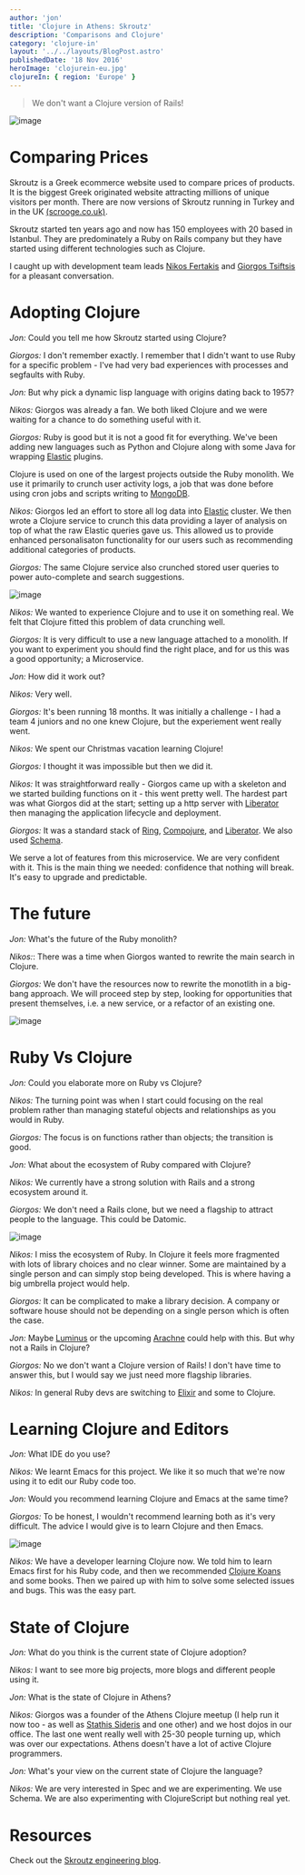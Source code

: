 ```yaml
---
author: 'jon'
title: 'Clojure in Athens: Skroutz'
description: 'Comparisons and Clojure'
category: 'clojure-in'
layout: '../../layouts/BlogPost.astro'
publishedDate: '18 Nov 2016'
heroImage: 'clojurein-eu.jpg'
clojureIn: { region: 'Europe' }
---
```



> We don't want a Clojure version of Rails!


<Image alt='image' src={sk} />

# Comparing Prices

Skroutz is a Greek ecommerce website used to compare prices of products.
It is the biggest Greek originated website attracting millions of unique
visitors per month. There are now versions of Skroutz running in Turkey
and in the UK [(scrooge.co.uk)](https://www.scrooge.co.uk/).

Skroutz started ten years ago and now has 150 employees with 20 based in
Istanbul. They are predominately a Ruby on Rails company but they have
started using different technologies such as Clojure.

I caught up with development team leads [Nikos
Fertakis](https://twitter.com/nikosfertakis) and [Giorgos
Tsiftsis](https://twitter.com/giorgostsiftsis) for a pleasant
conversation.

# Adopting Clojure

_Jon:_ Could you tell me how Skroutz started using Clojure?

_Giorgos:_ I don't remember exactly. I remember that I didn't want to
use Ruby for a specific problem - I've had very bad experiences with
processes and segfaults with Ruby.

_Jon:_ But why pick a dynamic lisp language with origins dating back to
1957?

_Nikos:_ Giorgos was already a fan. We both liked Clojure and we were
waiting for a chance to do something useful with it.

_Giorgos:_ Ruby is good but it is not a good fit for everything. We've
been adding new languages such as Python and Clojure along with some
Java for wrapping [Elastic](https://www.elastic.co/) plugins.

Clojure is used on one of the largest projects outside the Ruby
monolith. We use it primarily to crunch user activity logs, a job that
was done before using cron jobs and scripts writing to
[MongoDB](https://www.mongodb.com/).

_Nikos:_ Giorgos led an effort to store all log data into
[Elastic](https://www.elastic.co/) cluster. We then wrote a Clojure
service to crunch this data providing a layer of analysis on top of what
the raw Elastic queries gave us. This allowed us to provide enhanced
personalisaton functionality for our users such as recommending
additional categories of products.

_Giorgos:_ The same Clojure service also crunched stored user queries to
power auto-complete and search suggestions.


<Image alt='image' src={sl} />

_Nikos:_ We wanted to experience Clojure and to use it on something
real. We felt that Clojure fitted this problem of data crunching well.

_Giorgos:_ It is very difficult to use a new language attached to a
monolith. If you want to experiment you should find the right place, and
for us this was a good opportunity; a Microservice.

_Jon:_ How did it work out?

_Nikos:_ Very well.

_Giorgos:_ It's been running 18 months. It was initially a challenge - I
had a team 4 juniors and no one knew Clojure, but the experiement went
really went.

_Nikos:_ We spent our Christmas vacation learning Clojure!

_Giorgos:_ I thought it was impossible but then we did it.

_Nikos:_ It was straightforward really - Giorgos came up with a skeleton
and we started building functions on it - this went pretty well. The
hardest part was what Giorgos did at the start; setting up a http server
with [Liberator](http://clojure-liberator.github.io/liberator/) then
managing the application lifecycle and deployment.

_Giorgos:_ It was a standard stack of
[Ring](https://github.com/ring-clojure),
[Compojure](https://github.com/weavejester/compojure), and
[Liberator](http://clojure-liberator.github.io/liberator/). We also used
[Schema](https://github.com/plumatic/schema).

We serve a lot of features from this microservice. We are very confident
with it. This is the main thing we needed: confidence that nothing will
break. It's easy to upgrade and predictable.

# The future

_Jon:_ What's the future of the Ruby monolith?

_Nikos:_: There was a time when Giorgos wanted to rewrite the main
search in Clojure.

_Giorgos:_ We don't have the resources now to rewrite the monotlith in a
big-bang approach. We will proceed step by step, looking for
opportunities that present themselves, i.e. a new service, or a refactor
of an existing one.


<Image alt='image' width={200} src={ra} />

# Ruby Vs Clojure

_Jon:_ Could you elaborate more on Ruby vs Clojure?

_Nikos:_ The turning point was when I start could focusing on the real
problem rather than managing stateful objects and relationships as you
would in Ruby.

_Giorgos:_ The focus is on functions rather than objects; the transition
is good.

_Jon:_ What about the ecosystem of Ruby compared with Clojure?

_Nikos:_ We currently have a strong solution with Rails and a strong
ecosystem around it.

_Giorgos:_ We don't need a Rails clone, but we need a flagship to
attract people to the language. This could be Datomic.


<Image alt='image' width={300} src={li} />

_Nikos:_ I miss the ecosystem of Ruby. In Clojure it feels more
fragmented with lots of library choices and no clear winner. Some are
maintained by a single person and can simply stop being developed. This
is where having a big umbrella project would help.

_Giorgos:_ It can be complicated to make a library decision. A company
or software house should not be depending on a single person which is
often the case.

_Jon:_ Maybe [Luminus](http://www.luminus.org.uk/) or the upcoming
[Arachne](http://arachne-framework.org/) could help with this. But why
not a Rails in Clojure?

_Giorgos:_ No we don't want a Clojure version of Rails! I don't have
time to answer this, but I would say we just need more flagship
libraries.

_Nikos:_ In general Ruby devs are switching to
[Elixir](http://elixir-lang.org/) and some to Clojure.

# Learning Clojure and Editors

_Jon:_ What IDE do you use?

_Nikos:_ We learnt Emacs for this project. We like it so much that we're
now using it to edit our Ruby code too.

_Jon:_ Would you recommend learning Clojure and Emacs at the same time?

_Giorgos:_ To be honest, I wouldn't recommend learning both as it's very
difficult. The advice I would give is to learn Clojure and then Emacs.


<Image alt='image' src={ko} />

_Nikos:_ We have a developer learning Clojure now. We told him to learn
Emacs first for his Ruby code, and then we recommended [Clojure
Koans](http://clojurekoans.com/) and some books. Then we paired up with
him to solve some selected issues and bugs. This was the easy part.

# State of Clojure

_Jon:_ What do you think is the current state of Clojure adoption?

_Nikos:_ I want to see more big projects, more blogs and different
people using it.

_Jon:_ What is the state of Clojure in Athens?

_Nikos:_ Giorgos was a founder of the Athens Clojure meetup (I help run
it now too - as well as [Stathis
Sideris](https://twitter.com/stathissideris) and one other) and we host
dojos in our office. The last one went really well with 25-30 people
turning up, which was over our expectations. Athens doesn't have a lot
of active Clojure programmers.

_Jon:_ What's your view on the current state of Clojure the language?

_Nikos:_ We are very interested in Spec and we are experimenting. We use
Schema. We are also experimenting with ClojureScript but nothing real
yet.

# Resources

Check out the [Skroutz engineering
blog](https://engineering.skroutz.gr/).
